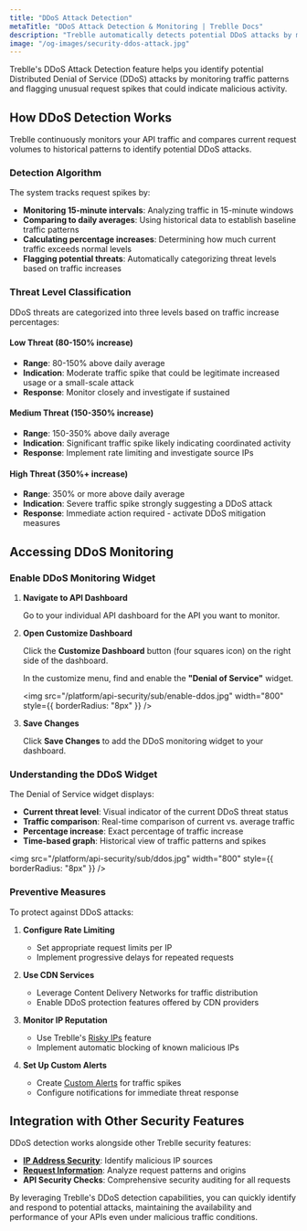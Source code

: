 ```yaml
---
title: "DDoS Attack Detection"
metaTitle: "DDoS Attack Detection & Monitoring | Treblle Docs"
description: "Treblle automatically detects potential DDoS attacks by monitoring traffic spikes and comparing them to daily averages. Learn how threat levels are calculated and how to respond to potential attacks."
image: "/og-images/security-ddos-attack.jpg"
---
```


Treblle's DDoS Attack Detection feature helps you identify potential Distributed Denial of Service (DDoS) attacks by monitoring traffic patterns and flagging unusual request spikes that could indicate malicious activity.

## How DDoS Detection Works

Treblle continuously monitors your API traffic and compares current request volumes to historical patterns to identify potential DDoS attacks.

### Detection Algorithm

The system tracks request spikes by:
- **Monitoring 15-minute intervals**: Analyzing traffic in 15-minute windows
- **Comparing to daily averages**: Using historical data to establish baseline traffic patterns
- **Calculating percentage increases**: Determining how much current traffic exceeds normal levels
- **Flagging potential threats**: Automatically categorizing threat levels based on traffic increases

### Threat Level Classification

DDoS threats are categorized into three levels based on traffic increase percentages:

#### Low Threat (80-150% increase)
- **Range**: 80-150% above daily average
- **Indication**: Moderate traffic spike that could be legitimate increased usage or a small-scale attack
- **Response**: Monitor closely and investigate if sustained

#### Medium Threat (150-350% increase)
- **Range**: 150-350% above daily average
- **Indication**: Significant traffic spike likely indicating coordinated activity
- **Response**: Implement rate limiting and investigate source IPs

#### High Threat (350%+ increase)
- **Range**: 350% or more above daily average
- **Indication**: Severe traffic spike strongly suggesting a DDoS attack
- **Response**: Immediate action required - activate DDoS mitigation measures

## Accessing DDoS Monitoring

### Enable DDoS Monitoring Widget

1. **Navigate to API Dashboard**
   
   Go to your individual API dashboard for the API you want to monitor.

2. **Open Customize Dashboard**
   
   Click the **Customize Dashboard** button (four squares icon) on the right side of the dashboard.

    In the customize menu, find and enable the **"Denial of Service"** widget.

   <img
     src="/platform/api-security/sub/enable-ddos.jpg"
     width="800"
     style={{ borderRadius: "8px" }}
   />

3. **Save Changes**
   
   Click **Save Changes** to add the DDoS monitoring widget to your dashboard.

### Understanding the DDoS Widget

The Denial of Service widget displays:
- **Current threat level**: Visual indicator of the current DDoS threat status
- **Traffic comparison**: Real-time comparison of current vs. average traffic
- **Percentage increase**: Exact percentage of traffic increase
- **Time-based graph**: Historical view of traffic patterns and spikes

<img
  src="/platform/api-security/sub/ddos.jpg"
  width="800"
  style={{ borderRadius: "8px" }}
/>

### Preventive Measures

To protect against DDoS attacks:

1. **Configure Rate Limiting**
   - Set appropriate request limits per IP
   - Implement progressive delays for repeated requests

2. **Use CDN Services**
   - Leverage Content Delivery Networks for traffic distribution
   - Enable DDoS protection features offered by CDN providers

3. **Monitor IP Reputation**
   - Use Treblle's [Risky IPs](/treblle/api-security/ip-address/) feature
   - Implement automatic blocking of known malicious IPs

4. **Set Up Custom Alerts**
   - Create [Custom Alerts](/features/custom-alerts/) for traffic spikes
   - Configure notifications for immediate threat response

## Integration with Other Security Features

DDoS detection works alongside other Treblle security features:

- **[IP Address Security](/treblle/api-security/ip-address/)**: Identify malicious IP sources
- **[Request Information](/treblle/api-security/request-information/)**: Analyze request patterns and origins
- **API Security Checks**: Comprehensive security auditing for all requests


By leveraging Treblle's DDoS detection capabilities, you can quickly identify and respond to potential attacks, maintaining the availability and performance of your APIs even under malicious traffic conditions.